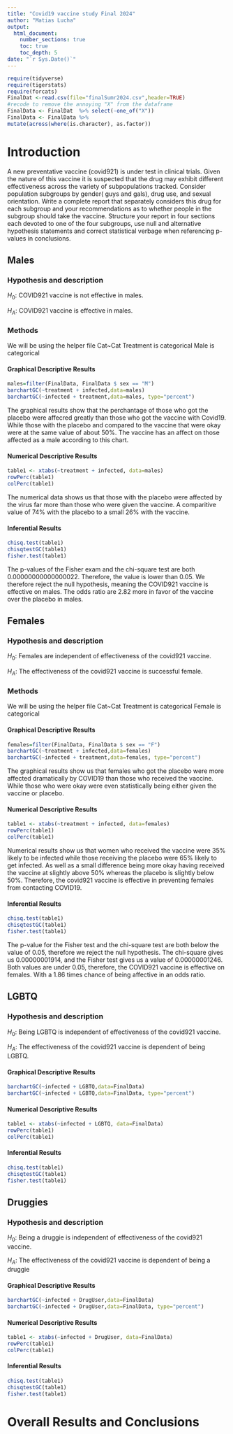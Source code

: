 ```yaml
---
title: "Covid19 vaccine study Final 2024"
author: "Matias Lucha"
output: 
  html_document:
    number_sections: true
    toc: true
    toc_depth: 5
date: "`r Sys.Date()`" 
---
```



```r
require(tidyverse)
require(tigerstats)
require(forcats)
FinalDat <-read.csv(file="finalSumr2024.csv",header=TRUE)
#recode to remove the annoying "X" from the dataframe
FinalData <- FinalDat  %>% select(-one_of("X"))
FinalData <- FinalData %>%
mutate(across(where(is.character), as.factor))
```

# Introduction

A new  preventative vaccine (covid921) is under test in clinical trials. Given the nature of this vaccine it is suspected that the drug may exhibit different effectiveness across the variety of subpopulations tracked. Consider population subgroups by gender( guys and gals), drug use, and sexual orientation. Write a complete report that separately considers this drug for each subgroup and your recommendations as to whether people in the subgroup should take the vaccine. Structure your report in four sections each devoted to one of the four subgroups, use null and alternative hypothesis statements and correct statistical verbage when referencing p-values in conclusions.


## Males

### Hypothesis and description
$H_0$: COVID921 vaccine is not effective in males.

$H_A$: COVID921 vaccine is effective in males.

### Methods
We will be using the helper file Cat~Cat
Treatment is categorical
Male is categorical

#### Graphical Descriptive Results
```r
males=filter(FinalData, FinalData $ sex == "M")
barchartGC(~treatment + infected,data=males)
barchartGC(~infected + treatment,data=males, type="percent")

```

The graphical results show that the perchantage of those who got the placebo were affecred greatly than those who got the vaccine with Covid19. While those with the placebo and compared to the vaccine that were okay were at the same value of about 50%. The vaccine has an affect on those affected as a male according to this chart. 

#### Numerical Descriptive Results
```r
table1 <- xtabs(~treatment + infected, data=males)
rowPerc(table1)
colPerc(table1)
```

The numerical data shows us that those with the placebo were affected by the virus far more than those who were given the vaccine. A comparitive value of 74% with the placebo to a small 26% with the vaccine.

#### Inferential Results
```r
chisq.test(table1)
chisqtestGC(table1)
fisher.test(table1)
```

The p-values of the Fisher exam and the chi-square test are both 0.00000000000000022. Therefore, the value is lower than 0.05. We therefore reject the null hypothesis, meaning the COVID921 vaccine is effective on males. The odds ratio are 2.82 more in favor of the vaccine over the placebo in males. 

## Females

### Hypothesis and description
$H_0$: Females are independent of effectiveness of the covid921 vaccine.

$H_A$: The effectiveness of the covid921 vaccine is successful female.

### Methods
We will be using the helper file Cat~Cat
Treatment is categorical
Female is categorical

#### Graphical Descriptive Results
```r
females=filter(FinalData, FinalData $ sex == "F")
barchartGC(~treatment + infected,data=females)
barchartGC(~infected + treatment,data=females, type="percent")

```

The graphical results show us that females who got the placebo were more affected dramatically by COVID19 than those who received the vaccine. While those who were okay were even statistically being either given the vaccine or placebo. 

#### Numerical Descriptive Results
```r
table1 <- xtabs(~treatment + infected, data=females)
rowPerc(table1)
colPerc(table1)
```

Numerical results show us that women who received the vaccine were 35% likely to be infected while those receiving the placebo were 65% likely to get infected. As well as a small difference being more okay having received the vaccine at slightly above 50% whereas the placebo is slightly below 50%. Therefore, the covid921 vaccine is effective in preventing females from contacting COVID19.

#### Inferential Results
```r
chisq.test(table1)
chisqtestGC(table1)
fisher.test(table1)
```

The p-value for the Fisher test and the chi-square test are both below the value of 0.05, therefore we reject the null hypothesis. The chi-square gives us 0.00000001914, and the Fisher test gives us a value of 0.00000001246. Both values are under 0.05, therefore, the COVID921 vaccine is effective on females. With a 1.86 times chance of being affective in an odds ratio. 

## LGBTQ

### Hypothesis and description
$H_0$: Being LGBTQ is independent of effectiveness of the covid921 vaccine.

$H_A$: The effectiveness of the covid921 vaccine is dependent of being LGBTQ.

#### Graphical Descriptive Results
```r
barchartGC(~infected + LGBTQ,data=FinalData)
barchartGC(~infected + LGBTQ,data=FinalData, type="percent")

```

#### Numerical Descriptive Results
```r
table1 <- xtabs(~infected + LGBTQ, data=FinalData)
rowPerc(table1)
colPerc(table1)
```

#### Inferential Results
```r
chisq.test(table1)
chisqtestGC(table1)
fisher.test(table1)
```



## Druggies

### Hypothesis and description

$H_0$: Being a druggie is independent of effectiveness of the covid921 vaccine.

$H_A$: The effectiveness of the covid921 vaccine is dependent of being a druggie

#### Graphical Descriptive Results
```r
barchartGC(~infected + DrugUser,data=FinalData)
barchartGC(~infected + DrugUser,data=FinalData, type="percent")

```

#### Numerical Descriptive Results
```r
table1 <- xtabs(~infected + DrugUser, data=FinalData)
rowPerc(table1)
colPerc(table1)
```

#### Inferential Results
```r
chisq.test(table1)
chisqtestGC(table1)
fisher.test(table1)
```


# Overall Results and Conclusions